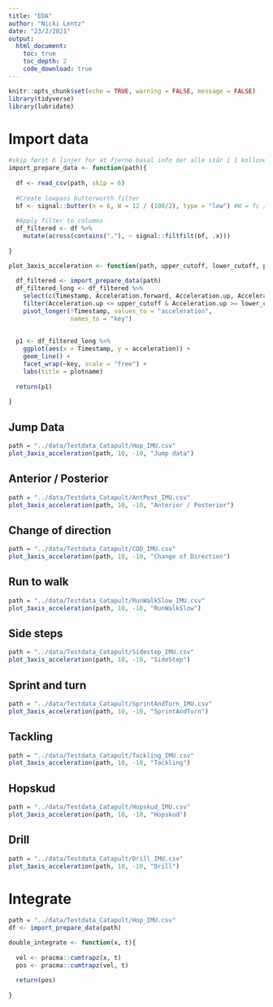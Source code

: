 ```yaml
---
title: "EDA"
author: "Nicki Lentz"
date: "23/2/2021"
output: 
  html_document:
    toc: true
    toc_depth: 2
    code_download: true
---
```


```r
knitr::opts_chunk$set(echo = TRUE, warning = FALSE, message = FALSE)
library(tidyverse)
library(lubridate)
```

# Import data

```r
#skip først 6 linjer for at fjerne basal info der alle står i 1 kollone
import_prepare_data <- function(path){
  
  df <- read_csv(path, skip = 6)
  
  #Create lowpass butterworth filter
  bf <- signal::butter(n = 6, W = 12 / (100/2), type = "low") #W = fc / (fs/2)
  
  #Apply filter to columns
  df_filtered <- df %>% 
    mutate(across(contains("."), ~ signal::filtfilt(bf, .x)))
 
}

plot_3axis_acceleration <- function(path, upper_cutoff, lower_cutoff, plotname){
  
  df_filtered <- import_prepare_data(path)
  df_filtered_long <- df_filtered %>% 
    select(c(Timestamp, Acceleration.forward, Acceleration.up, Acceleration.side)) %>% 
    filter(Acceleration.up <= upper_cutoff & Acceleration.up >= lower_cutoff) %>% 
    pivot_longer(!Timestamp, values_to = "acceleration",
                 names_to = "key")
  
  
  p1 <- df_filtered_long %>% 
    ggplot(aes(x = Timestamp, y = acceleration)) + 
    geom_line() + 
    facet_wrap(~key, scale = "free") +
    labs(title = plotname)
  
  return(p1)
  
}

```



## Jump Data

```r
path = "../data/Testdata_Catapult/Hop_IMU.csv"
plot_3axis_acceleration(path, 10, -10, "Jump data")
```

## Anterior / Posterior

```r
path = "../data/Testdata_Catapult/AntPost_IMU.csv"
plot_3axis_acceleration(path, 10, -10, "Anterior / Posterior")
```

## Change of direction

```r
path = "../data/Testdata_Catapult/COD_IMU.csv"
plot_3axis_acceleration(path, 10, -10, "Change of Direction")
```

## Run to walk

```r
path = "../data/Testdata_Catapult/RunWalkSlow_IMU.csv"
plot_3axis_acceleration(path, 10, -10, "RunWalkSlow")
```

## Side steps

```r
path = "../data/Testdata_Catapult/Sidestep_IMU.csv"
plot_3axis_acceleration(path, 10, -10, "SideStep")
```

## Sprint and turn

```r
path = "../data/Testdata_Catapult/SprintAndTurn_IMU.csv"
plot_3axis_acceleration(path, 10, -10, "SprintAndTurn")
```

## Tackling

```r
path = "../data/Testdata_Catapult/Tackling_IMU.csv"
plot_3axis_acceleration(path, 10, -10, "Tackling")
```

## Hopskud

```r
path = "../data/Testdata_Catapult/Hopskud_IMU.csv"
plot_3axis_acceleration(path, 10, -10, "Hopskud")
```

## Drill

```r
path = "../data/Testdata_Catapult/Drill_IMU.csv"
plot_3axis_acceleration(path, 10, -10, "Drill")
```

# Integrate

```r
path = "../data/Testdata_Catapult/Hop_IMU.csv"
df <- import_prepare_data(path)

double_integrate <- function(x, t){
  
  vel <- pracma::cumtrapz(x, t)
  pos <- pracma::cumtrapz(vel, t)
  
  return(pos)
  
}

```

